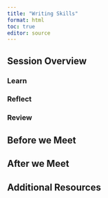 ```yaml
---
title: "Writing Skills"
format: html
toc: true
editor: source
---
```

## Session Overview

### Learn
### Reflect
### Review

## Before we Meet

## After we Meet

## Additional Resources
